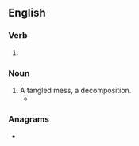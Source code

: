 ==English==

===Verb===
{{head|en|present participle}}

# {{present participle of|ravel|lang=en|nocat=1}}

===Noun===
{{en-noun}}

# A tangled mess, a decomposition.
#* {{quote-book|lang=en|year=1913|author={{w|Joseph C. Lincoln}}|chapter=8
|title=[http://openlibrary.org/works/OL5535161W Mr. Pratt's Patients]
|passage=Afore we got to the shanty Colonel Applegate stuck his head out of the door. His temper had been getting raggeder all the time, and the sousing he got when he fell overboard had just about ripped what was left of it to '''ravellings'''.}}

===Anagrams===
* {{anagrams|en|a=aegillnrv|Granville}}